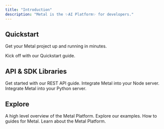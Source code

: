 ```yaml
---
title: "Introduction"
description: "Metal is the ✨AI Platform✨ for developers."
---
```


## Quickstart
Get your Metal project up and running in minutes.

<Card title="Quickstart" icon="play" href="getting-started">
  Kick off with our Quickstart guide.
</Card>


## API & SDK Libraries

<Card title="API Endpoints" icon="globe" href="/rest-api">
  Get started with our REST API guide.
</Card>

<CardGroup>
  <Card title="Node.js SDK" icon="js" href="/api-reference/node">
    Integrate Metal into your Node server.
  </Card>
  <Card title="Python SDK" icon="python" href="/api-reference/python">
    Integrate Metal into your Python server.
  </Card>
</CardGroup>

## Explore

<CardGroup>
  <Card title="Concepts" icon="rectangles-mixed" href="/learn-introduction">
    A high level overview of the Metal Platform.
  </Card>
  <Card title="Examples" icon="code" href="examples/overview">
    Explore our examples.
  </Card>
    <Card title="Guides" icon="bars-staggered" href="/guides">
    How to guides for Metal.
  </Card>
    <Card title="Platform" icon="sitemap" href="/platform">
    Learn about the Metal Platform.
  </Card>
</CardGroup>
